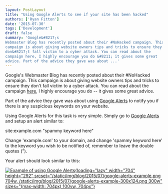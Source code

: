 ```yaml
---
layout: PostLayout
title: "Using Google Alerts to see if your site has been hacked"
authors: ['Ryan Fitton']
date: '2015-07-30'
tags: ['Development']
draft: false
summary: 'Google&#8217;s
Webmaster Blog has recently posted about their #NoHacked campaign. This
campaign is about giving website owners tips and tricks to ensure they
don&#8217;t fall victim to a cyber attack. You can read about the
campaign here, I highly encourage you do &#8211; it gives some great
advice. Part of the advice they gave was about ...'
---
```


Google's Webmaster Blog has recently posted about their #NoHacked campaign. This campaign is about giving website owners tips and tricks to ensure they don't fall victim to a cyber attack. You can read about the campaign [here](http://googlewebmastercentral.blogspot.co.uk/2015/07/nohacked-how-to-avoid-being-target-of.html), I highly encourage you do -- it gives some great advice.

Part of the advice they gave was about using [Google Alerts](https://www.google.com/alerts) to notify you if there is any suspicious keywords on your website.

Using Google Alerts for this task is very simple. Simply go to [Google Alerts](https://www.google.com/alerts) and setup an alert similar to:

site:example.com "spammy keyword here"

Change 'example.com' to your domain, and change 'spammy keyword here' to the keyword you wish to be notified of, remember to leave the double quotes (").

Your alert should look similar to this:

[![Example of using Google Alerts](/static/img/blog/2015/07/google-alerts-example.png){loading="lazy" width="704" height="292" srcset="/static/img/blog/2015/07/google-alerts-example.png 704w, /static/img/blog/2015/07/google-alerts-example-300x124.png 300w" sizes="(max-width: 704px) 100vw, 704px"}](/static/img/blog/2015/07/google-alerts-example.png)
